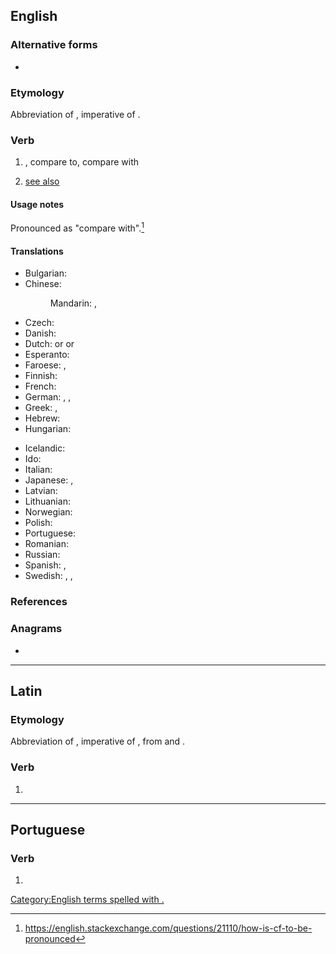 {{also|cf|Cf|CF|cF|c.f.|.cf}}
==English==

===Alternative forms===
* {{alter|en|cf}}

===Etymology===
Abbreviation of {{der|en|la|cōnfer|t=compare}}, imperative of {{m|la|cōnferō|t=I compare}}.

===Verb===
{{head|en|verb}}

# {{l|en|compare}}, compare to, compare with
# {{lb|en|nonstandard}} [[see also]]

====Usage notes====
Pronounced as "compare with".<ref>https://english.stackexchange.com/questions/21110/how-is-cf-to-be-pronounced</ref>

====Translations====
<!--Put ABBREVIATIONS in this table, where these exist-->
{{trans-top|compare}}
* Bulgarian: {{t+|bg|сравни}}
* Chinese:
*: Mandarin: {{t+|cmn|參見|sc=Hani}}, {{t+|cmn|参见|tr=cānjiàn|sc=Hani}}
* Czech: {{t+|cs|srov.}}
* Danish: {{t+|da|jf.}}<!--{{t+|da|jævnfør}}-->
* Dutch: {{t|nl|cf.}} or {{t+|nl|vgl.}} or {{t|nl|verg.}}
* Esperanto: {{t|eo|kp.}}
* Faroese: {{t|fo|sbr.}}, {{t|fo|smbr.}}
* Finnish: {{t+|fi|vrt.}}
* French: {{t+|fr|cf.}}
* German: {{t+|de|vgl.}}, {{t+|de|cf.}}, {{t+|de|vergl.}}
* Greek: {{t+|el|πβ.}}, {{t+|el|πρβ.}}
* Hebrew: {{t|he|השו׳}}
* Hungarian: {{t+|hu|vö.}}
{{trans-mid}}
* Icelandic: {{t+|is|sbr.}}
* Ido: {{t|io|kp.}}
* Italian: {{t+|it|cfr.}}
* Japanese: {{t|ja|参照せよ|tr=sanshōseyo|sc=Jpan}}, {{t|ja|比較せよ|tr=hikakuseyo|sc=Jpan}}
* Latvian: {{t|lv|sal.}}
* Lithuanian: {{t|lt|plg.}}
* Norwegian: ''{{t+|no|jf.}}'' <!--{{t+|no|jamfør}}-->
* Polish: {{t+|pl|por.}}
* Portuguese: {{t+|pt|cf.}}
* Romanian: {{t|ro|cf.}}
* Russian: {{t+|ru|ср.}} <!--[[сравни]]-->
* Spanish: {{t|es|cf.}}, {{t|es|cfr.}}
* Swedish: ''{{t|sv|jmf.}}'', ''{{t+|sv|jfr}}'', ''{{t+|sv|jfr.}}'' <!--{{t+|sv|jämför}}-->
{{trans-bottom}}

===References===
<references />

===Anagrams===
* {{anagrams|en|a=cf|F.C.|FC}}

[[Category:English terms spelled with .]]

----

==Latin==

===Etymology===
Abbreviation of {{m|la|cōnfer}}, imperative of {{m|la|cōnferō}}, from {{m|la|con-||together}} and {{m|la|ferō||(I) bring}}.

===Verb===
{{la-verb-form|cf.}}

# {{abbreviation of|la|confer||compare}}

----

==Portuguese==

===Verb===
{{head|pt|verb}}

# {{l|en|cf}}